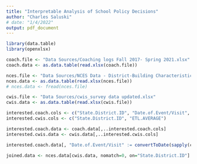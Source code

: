 ```yaml
---
title: "Interpretable Analysis of School Policy Decisions"
author: "Charles Saluski"
# date: "1/4/2022"
output: pdf_document
---
```


```r
library(data.table)
library(openxlsx)

coach.file <- "Data Sources/Coaching logs Fall 2017- Spring 2021.xlsx"
coach.data <- as.data.table(read.xlsx(coach.file))

nces.file <- "Data Sources/NCES Data - District-Building Characteristics/ncesdata_ECCDA30A NO HEADER.xlsx"
nces.data <- as.data.table(read.xlsx(nces.file))
# nces.data <- fread(nces.file)

cwis.file <- "Data Sources/cwis_survey data updated.xlsx"
cwis.data <- as.data.table(read.xlsx(cwis.file))
```

```r
interested.coach.cols <- c("State.District.ID", "Date.of.Event/Visit", "Interaction.Type", "Consultants")
interested.cwis.cols <- c("State.District.ID", "ETL.AVERAGE")

interested.coach.data <- coach.data[,..interested.coach.cols]
interested.cwis.data <- cwis.data[,..interested.cwis.cols]

interested.coach.data[, "Date.of.Event/Visit" := convertToDate(sapply(coach.data[, "Date.of.Event/Visit"], as.numeric))]

joined.data <- nces.data[cwis.data, nomatch=0, on="State.District.ID"]
```